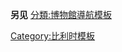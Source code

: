 {{Navbox
|name  = 皇家艺术与历史博物馆
|title = [[皇家艺术与历史博物馆]]成员
|listclass = hlist
|titlestyle = background:lightsteelblue;
|image = [[File:Park of the Cinquantenaire - Royal Museums of Art and History, Brussels, 2010 (HDR 2).jpg|70px]]
|list1 = 
*[[五十周年纪念博物馆]]
*[[哈莱门]]
*[[布鲁塞尔乐器博物馆]]
*[[远东博物馆]]
*[[人类激情之庙]]
}}<noinclude>
'''另见'''
{{tl|比利时皇家美术博物馆}}
[[Category:比利时模板]]
[[分類:博物館導航模板]]</noinclude>